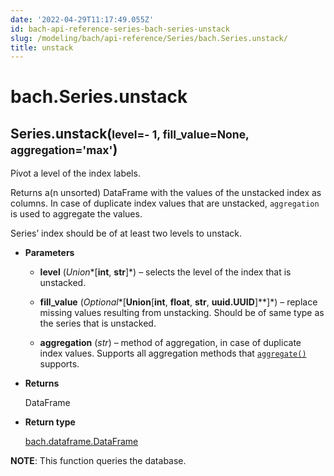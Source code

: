 ```yaml
---
date: '2022-04-29T11:17:49.055Z'
id: bach-api-reference-series-bach-series-unstack
slug: /modeling/bach/api-reference/Series/bach.Series.unstack/
title: unstack
---
```


# bach.Series.unstack

<div class="method">
<h2 class="signature-class"><span class="additional-name">Series.</span><span class="name">unstack(</span><small class="parameter-list"><span class="parameter" id="level">level=- 1</span>, <span class="parameter" id="fill_value">fill_value=None</span>, <span class="parameter" id="aggregation">aggregation='max'</span></small>)</h2>


<div class="content">

Pivot a level of the index labels.

Returns a(n unsorted) DataFrame with the values of the unstacked index as columns. In case of
duplicate index values that are unstacked, `aggregation` is used to aggregate the values.

Series’ index should be of at least two levels to unstack.


* **Parameters**

    
    * **level** (*Union**[**int**, **str**]*) – selects the level of the index that is unstacked.


    * **fill_value** (*Optional**[**Union**[**int**, **float**, **str**, **uuid.UUID**]**]*) – replace missing values resulting from unstacking. Should be of same type as the
    series that is unstacked.


    * **aggregation** (*str*) – method of aggregation, in case of duplicate index values. Supports all aggregation
    methods that [`aggregate()`](/docs/modeling/bach/api-reference/Series/bach.Series.aggregate/#bach.Series.aggregate) supports.



* **Returns**

    DataFrame



* **Return type**

    [bach.dataframe.DataFrame](/docs/modeling/bach/api-reference/DataFrame/bach.DataFrame/#bach.DataFrame)


**NOTE**: This function queries the database.


</div>

</div>
